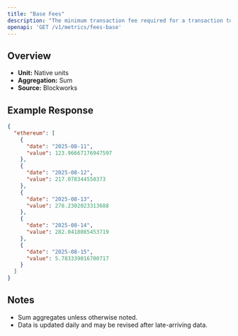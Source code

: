 ```yaml
---
title: "Base Fees"
description: "The minimum transaction fee required for a transaction to be included in a block"
openapi: 'GET /v1/metrics/fees-base'
---
```


## Overview

- **Unit:** Native units
- **Aggregation:** Sum
- **Source:** Blockworks

## Example Response

```json
{
  "ethereum": [
    {
      "date": "2025-08-11",
      "value": 123.96667176947597
    },
    {
      "date": "2025-08-12",
      "value": 217.078344550373
    },
    {
      "date": "2025-08-13",
      "value": 278.2302023313688
    },
    {
      "date": "2025-08-14",
      "value": 282.0418085453719
    },
    {
      "date": "2025-08-15",
      "value": 5.783339016700717
    }
  ]
}
```

## Notes
- Sum aggregates unless otherwise noted.
- Data is updated daily and may be revised after late-arriving data.
